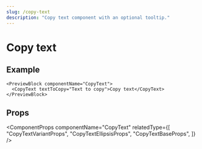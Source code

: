 ```yaml
---
slug: /copy-text
description: "Copy text component with an optional tooltip."
---
```


# Copy text

<ComponentDescription componentName="CopyText" />

## Example

```tsx live
<PreviewBlock componentName="CopyText">
  <CopyText textToCopy="Text to copy">Copy text</CopyText>
</PreviewBlock>
```

## Props

<ComponentProps
  componentName="CopyText"
  relatedType={[
    "CopyTextVariantProps",
    "CopyTextEllipsisProps",
    "CopyTextBaseProps",
  ]}
/>
